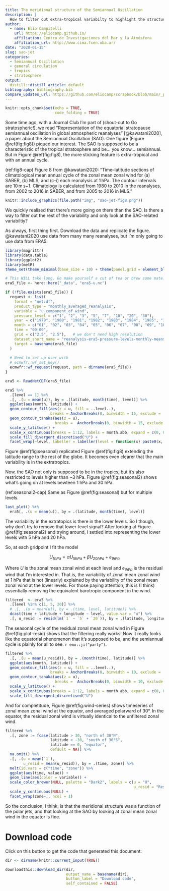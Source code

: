 ```yaml
---
title: The meridional structure of the Semiannual Oscillation
description: |
  How to filter out extra-tropical variabilty to highlight the structure of the Semiannual Oscillation using just multiple linear regression.
author:
  - name: Elio Campitelli
    url: https://eliocamp.github.io/
    affiliation: Centro de Investigaciones del Mar y la Atmósfera
    affiliation_url: http://www.cima.fcen.uba.ar/
date: "2020-01-15"
slug: sao-jet
categories:
  - Semiannual Oscillation
  - general circulation
  - tropics
  - stratosphere
output: 
  distill::distill_article: default
bibliography: bibliography.bib
compare_updates_url: https://github.com/eliocamp/scrapbook/blob/main/_posts/2021-01-15-sao-and-jet/sao-and-jet.Rmd
---
```


```r
knitr::opts_chunk$set(echo = TRUE, 
                      code_folding = TRUE)
```



Some time ago, with a Journal Club I'm part of (shout-out to Go stratospheric!), we read "Representation of the equatorial stratopause semiannual oscillation in global atmospheric reanalyses" [@kawatani2020], a paper about the Semiannual Oscillation (SAO). One figure (Figure \@ref(fig:fig8)) piqued our interest. The SAO is supposed to be a characteristic of the tropical stratosphere and be... you know... semiannual. But in Figure \@ref(fig:fig8), the more sticking feature is extra-tropical and with an annual cycle. 

(ref:fig8-cap) Figure 8 from @kawatani2020: "Time–latitude sections of climatological mean annual cycle of the zonal mean zonal wind for (a) SABER, (b) MLS, and (c–i) each reanalysis at 1 hPa. The contour intervals are 10 m s−1. Climatology is calculated from 1980 to 2010 in the reanalyses, from 2002 to 2016 in SABER, and from 2005 to 2016 in MLS."

```r
knitr::include_graphics(file.path("img", "sao-jet-fig8.png"))
```



We quickly realised that there's more going on there than the SAO. Is there a way to filter out the rest of the variability and only look at the SAO-related variabiltiy?

As always, first thing first. Download the data and replicate the figure. @kawatani2020 use data from many many reanalyses, but I'm only going to use data from ERA5. 

```r
library(magrittr)
library(data.table)
library(ggplot2)
library(metR)
theme_set(theme_minimal(base_size = 10) + theme(panel.grid = element_blank()))
```


```r
# This WILL take long. Go make yourself a cut of tea or brew some mate.
era5_file <- here::here("_data", "era5-u.nc")

if (!file.exists(era5_file)) {
  request <- list(
    format = "netcdf",
    product_type = "monthly_averaged_reanalysis",
    variable = "u_component_of_wind",
    pressure_level = c("1", "2", "3", "5", "7", "10", "20", "30"),
    year = c("1979", "1980", "1981", "1982", "1983", "1984", "1985", "1986", "1987", "1988", "1989", "1990", "1991", "1992", "1993", "1994", "1995", "1996", "1997", "1998", "1999", "2000", "2001", "2002", "2003", "2004", "2005", "2006", "2007", "2008", "2009", "2010", "2011", "2012", "2013", "2014", "2015", "2016", "2017", "2018", "2019"),
    month = c("01", "02", "03", "04", "05", "06", "07", "08", "09", "10", "11", "12"),
    time = "00:00",
    grid = c("2.5", "2.5"),   # we don't need high resolution
    dataset_short_name = "reanalysis-era5-pressure-levels-monthly-means",
    target = basename(era5_file)
  )
  
  # Need to set up user with
  # ecmwfr::wf_set_key() 
  ecmwfr::wf_request(request, path = dirname(era5_file))
}

```

```r
era5 <- ReadNetCDF(era5_file)
```

```r
era5 %>% 
  .[level == 1] %>% 
  .[, .(u = mean(u)), by = .(latitude, month(time), level)] %>% 
  ggplot(aes(month, latitude)) +
  geom_contour_fill(aes(z = u, fill = ..level..), 
                    breaks = AnchorBreaks(0, binwidth = 15, exclude =  0)) +
  geom_contour_tanaka(aes(z = u), 
                      breaks =  AnchorBreaks(0, binwidth = 15, exclude =  0)) +
  scale_y_latitude() +
  scale_x_continuous(breaks = 1:12, labels = month.abb, expand = c(0, 0)) +
  scale_fill_divergent_discretised("U") +
  facet_wrap(~level, labeller = labeller(level = function(x) paste0(x, " hPa")))
```

Figure \@ref(fig:seasonal) replicated Figure \@ref(fig:fig8) extending the latitude range to the rest of the globe. It becomes even clearer that the main variability is in the extratropics. 

Now, the SAO not only is supposed to be in the tropics, but it's also restricted to levels higher than ~3 hPa. Figure \@ref(fig:seasonal2) shows what's going on at levels bewteen 1 hPa and 30 hPa. 

(ref:seasonal2-cap) Same as Figure \@ref(fig:seasonal) but for multiple levels.

```r
last_plot() %+%
  era5[, .(u = mean(u)), by = .(latitude, month(time), level)]
```

The variability in the extratopics is there in the lower levels. So I though, why don't try to remove that lower-level signal? After looking at Figure \@ref(fig:seasonal2) and trying around, I settled into representing the lower levels with 5 hPa and 20 hPa. 

So, at each gridpoint I fit the model

$$
U_{1hPa} = \alpha U_{5hPa} + \beta U_{20hPa} + \epsilon_{1hPa}
$$

Where $U$ is the zonal mean zonal wind at each level and $\epsilon_{1hPa}$ is the residual wind that I'm interested in. That is, the variability of zonal mean zonal wind at 1 hPa that is not (linearly) explained by the variability of the zonal mean zonal wind at the lower levels. For those paying attention, this is (I think) essentially removing the equivalent barotropic component in the wind. 


```r
filtered  <- era5 %>% 
  .[level %in% c(1, 5, 20)] %>% 
  # .[, .(u = mean(u)), by = .(time, level, latitude)] %>%
  dcast(time + latitude + longitude ~ level, value.var = "u") %>% 
  .[, u_resid := resid(lm(`1` ~ `5` + `20`)), by = .(latitude, longitude)] 
```

The seasonal cycle of the residual zonal mean zonal wind in Figure \@ref(fig:plot-resid) shows that the filtering really works! Now it really looks like the equatorial phenomenon that it's supposed to be, and the semiannual cycle is plainly for all to see. `r emo::ji("party")`.

```r
filtered %>% 
  .[, .(u = mean(u_resid)), by = .(month(time), latitude)] %>% 
  ggplot(aes(month, latitude)) +
  geom_contour_fill(aes(z = u, fill = ..level..), 
                    breaks = AnchorBreaks(0, binwidth = 10, exclude =  0)) +
  geom_contour_tanaka(aes(z = u), 
                      breaks =  AnchorBreaks(0, binwidth = 10, exclude =  0)) +
  scale_y_latitude() +
  scale_x_continuous(breaks = 1:12, labels = month.abb, expand = c(0, 0)) +
  scale_fill_divergent_discretised("U")
```

And for completitude, Figure \@ref(fig:wind-series) shows timeseries of zonal mean zonal wind at the equator, and averaged polarward of 30°. In the equator, the residual zonal wind is virtually identical to the unfiltered zonal wind.


```r
filtered %>% 
  .[, zone := fcase(latitude > 30, "north of 30°N",
                    latitude < -30, "south of 30°S",
                    latitude == 0, "equator",
                    default = NA)] %>% 
  na.omit() %>% 
  .[, .(u = mean(`1`),
        u_resid = mean(u_resid)), by = .(time, zone)] %>% 
  melt(id.vars = c("time", "zone")) %>% 
  ggplot(aes(time, value)) +
  geom_line(aes(color = variable)) +
  scale_color_brewer(NULL, palette = "Dark2", labels = c(u = "U", 
                                                         u_resid = "Residual U")) +
  scale_y_continuous(NULL) +
  facet_wrap(zone~., ncol = 1) 
```


So the conclusion, I think, is that the meridional structure was a function of the polar jets, and that looking at the SAO by looking at zonal mean zonal wind in the equator is fine.


# Download code 

Click on this button to get the code that generated this document:

```r
dir <- dirname(knitr::current_input(TRUE))

downloadthis::download_dir(dir,
                           output_name = basename(dir),
                           button_label = "Download code",
                           self_contained = FALSE)
```
